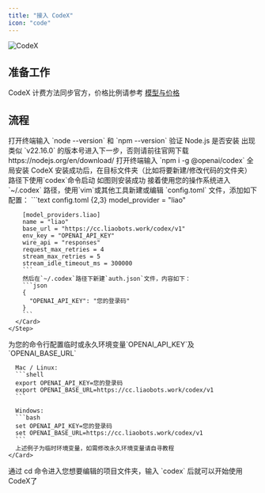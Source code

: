 ```yaml
---
title: "接入 CodeX"
icon: "code"
---
```


![CodeX](/images/API/CodeX/codex-cli-splash.png)

## 准备工作

CodeX 计费方法同步官方，价格比例请参考 [模型与价格](/Aggregation/Model-Price)

## 流程

<Steps>
  <Step title="第一步">
    <Card title="验证 Node.js 是否安装" img="/images/API/ClaudeCode/step-1.png">
      打开终端输入 `node --version` 和 `npm --version` 验证 Node.js 是否安装
      出现类似 `v22.16.0` 的版本号进入下一步，否则请前往官网下载 https://nodejs.org/en/download/
    </Card>
  </Step>
  <Step title="第二步">
    <Card title="安装 CodeX" img="/images/API/CodeX/step-2.png">
      打开终端输入 `npm i -g @openai/codex` 全局安装 CodeX
      安装成功后，在目标文件夹（比如将要新建/修改代码的文件夹）路径下使用`codex`命令启动
      如图则安装成功
    </Card>
  </Step>
  <Step title="第三步 - 方法A：修改配置文件以持久化【推荐】">
      <Card title="编辑配置文件" img="/images/API/CodeX/step-3.png">
        接着使用您的操作系统进入 `~/.codex` 路径，使用`vim`或其他工具新建或编辑 `config.toml` 文件，添加如下配置：
        ```text config.toml {2,3}
        model_provider = "liao"

        [model_providers.liao]
        name = "liao"
        base_url = "https://cc.liaobots.work/codex/v1"
        env_key = "OPENAI_API_KEY"
        wire_api = "responses"
        request_max_retries = 4
        stream_max_retries = 5
        stream_idle_timeout_ms = 300000
        ```
        然后在`~/.codex`路径下新建`auth.json`文件，内容如下：
        ```json
        {
          "OPENAI_API_KEY": "您的登录码"
        }
        ```
      </Card>
    </Step>
  <Step title="第三步 - 方法B：配置环境变量">
    <Card title="编辑配置文件">
      为您的命令行配置临时或永久环境变量`OPENAI_API_KEY`及`OPENAI_BASE_URL`

      Mac / Linux:
      ```shell
      export OPENAI_API_KEY=您的登录码
      export OPENAI_BASE_URL=https://cc.liaobots.work/codex/v1
      ```

      Windows:
      ```bash
      set OPENAI_API_KEY=您的登录码
      set OPENAI_BASE_URL=https://cc.liaobots.work/codex/v1
      ```
      上述例子为临时环境变量，如需修改永久环境变量请自寻教程
    </Card>
  </Step>
  <Step title="第四步">
    <Card title="开始使用" img="/images/API/CodeX/step-4.png">
      通过 cd 命令进入您想要编辑的项目文件夹，输入 `codex` 后就可以开始使用CodeX了
    </Card>
  </Step>
</Steps>